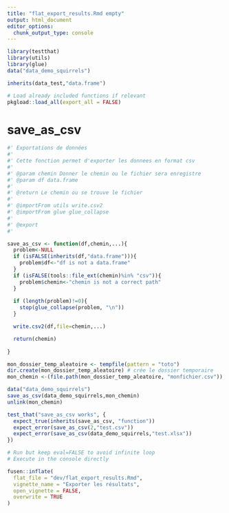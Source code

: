 ```yaml
---
title: "flat_export_results.Rmd empty"
output: html_document
editor_options: 
  chunk_output_type: console
---
```


```r
library(testthat)
library(utils)
library(glue)
data("data_demo_squirrels")

inherits(data_test,"data.frame")


```

```r
# Load already included functions if relevant
pkgload::load_all(export_all = FALSE)
```


# save_as_csv
    
```r
#' Exportations de données
#' 
#' Cette fonction permet d'exporter les donnees en format csv
#'
#' @param chemin Donner le chemin ou le fichier sera enregistre
#' @param df data.frame
#'
#' @return Le chemin ou se trouve le fichier
#' 
#' @importFrom utils write.csv2 
#' @importFrom glue glue_collapse 
#' 
#' @export
#'  

save_as_csv <- function(df,chemin,...){
  problem<-NULL
  if (isFALSE(inherits(df,"data.frame"))){
    problem$df<-"df is not a data.frame"
  } 
  if (isFALSE(tools::file_ext(chemin)%in% "csv")){
    problem$chemin<-"chemin is not a correct path"
  } 
  
  if (length(problem)!=0){
    stop(glue_collapse(problem, "\n"))
  }

  write.csv2(df,file=chemin,...)

  return(chemin)
  
}
```
  
```r

mon_dossier_temp_aleatoire <- tempfile(pattern = "toto")
dir.create(mon_dossier_temp_aleatoire) # crée le dossier temporaire
mon_chemin <-(file.path(mon_dossier_temp_aleatoire, "monfichier.csv"))

data("data_demo_squirrels")
save_as_csv(data_demo_squirrels,mon_chemin)
unlink(mon_chemin)
```
  
```r
test_that("save_as_csv works", {
  expect_true(inherits(save_as_csv, "function"))
  expect_error(save_as_csv(2,"test.csv"))
  expect_error(save_as_csv(data_demo_squirrels,"test.xlsx"))
})
```
  



```r
# Run but keep eval=FALSE to avoid infinite loop
# Execute in the console directly

fusen::inflate(
  flat_file = "dev/flat_export_results.Rmd",
  vignette_name = "Exporter les résultats",
  open_vignette = FALSE,
  overwrite = TRUE
)

```


